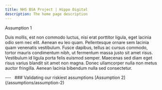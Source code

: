 ```yaml
---
title: NHS BSA Project | Hippo Digital
description: The home page description
---
```


<Heading caption='Validating our riskiest assumptions' tag='h1'>Assumption 1</Heading>

<p>Duis mollis, est non commodo luctus, nisi erat porttitor ligula, eget lacinia odio sem nec elit. Aenean eu leo quam. Pellentesque ornare sem lacinia quam venenatis vestibulum. Fusce dapibus, tellus ac cursus commodo, tortor mauris condimentum nibh, ut fermentum massa justo sit amet risus. Vestibulum id ligula porta felis euismod semper. Maecenas sed diam eget risus varius blandit sit amet non magna. Donec ullamcorper nulla non metus auctor fringilla. Aenean lacinia bibendum nulla sed consectetur.</p>

<GridRow>
    <GridColumn width={'full'}>
        ---
    </GridColumn>
</GridRow>
<GridRow>
    <GridColumn width={'1/2'}>
        &nbsp;
    </GridColumn>
    <GridColumn width={'1/2'}>
        <InsetText>
            ### Validating our riskiest assumptions
            [Assumption 2](/assumptions/assumption-2)
        </InsetText>
    </GridColumn>
</GridRow>
